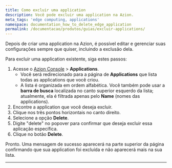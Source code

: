 ```yaml
---
title: Como excluir uma application
description: Você pode excluir uma application na Azion.
meta_tags: 'edge computing, applications'
namespace: documentation_how_to_delete_edge_application
permalink: /documentacao/produtos/guias/excluir-applications/
---
```


Depois de criar uma application na Azion, é possível editar e gerenciar suas configurações sempre que quiser, incluindo a exclusão dela.

Para excluir uma application existente, siga estes passos:

1. Acesse o [Azion Console](/pt-br/documentacao/produtos/guias/como-acessar-o-azion-console/) > **Applications**.
    - Você será redirecionado para a página de **Applications** que lista todas as applications que você criou.
    - A lista é organizada em ordem alfabética. Você também pode usar a **barra de busca** localizada no canto superior esquerdo da lista; atualmente, ela é filtrada apenas pelo **Name** (nomes das applications).
2. Encontre a application que você deseja excluir.
3. Clique nos três pontos horizontais no canto direito.
4. Selecione a opção **Delete**.
5. Digite "delete" no popover para confirmar que deseja excluir essa aplicação específica.
6. Clique no botão **Delete**.

Pronto. Uma mensagem de sucesso aparecerá na parte superior da página confirmando que sua application foi excluída e não aparecerá mais na sua lista.

---
